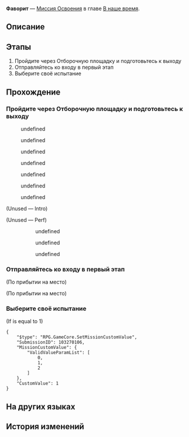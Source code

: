 {{Дополнить|Диалоги.}}
{{Миссия Инфобокс
|id              = 1032701
|Название        = 
|Изображение     = Миссия Освоения Фаворит.png
|Тип             = Миссия Освоения
|События         = 
|Глава           = В наше время
|Условия         = Завершена [[Миссия Освоения]] ''[[Единственный путь навстречу завтра]]''
|Персонажи       = Айден; Галлахер; Журналист Охоты; Журналист Радости; Журналистка Красоты; Март 7; Неуспешная журналистка; Первопроходец; Светлячок; Спокойный журналист; Трансляция; Трансляция отбора; Химеко; Эмоциональная журналистка
|СтартЛокация    = [[Пенакония]] — [[Риф потока сновидений]]
|Локации         = Риф потока сновидений
|Предыдущая      = Единственный путь навстречу завтра
|Следующая       = Красавица и Разрушение
|Награды         = Опыт Освоения*800; Звёздный нефрит*100; Утраченный кристалл*12; Часокредиты*400; "A Star Is Born"*1 { text = A Star Is Born }; "An Actor Prepares"*1 { text = An Actor Prepares }; Кредиты*160 000
}}
'''Фаворит''' — [[Миссия Освоения]] в главе [[В наше время]].

==Описание==
{{Описание|Чтобы запечатать Стелларон, вы решаете заранее войти в Большой театр Пенаконии, но поскольку Фестиваль гармонии вот-вот начнётся, театр временно закрыт для репетиций. Вы следуете совету Март 7 и проходите «Отбор на праздник Услады™», чтобы оказаться в театре раньше всех. Однако закулисные злодеи давно это предвидели и уже поджидают вас в конце пути.}}

==Этапы==
# Пройдите через Отборочную площадку и подготовьтесь к выходу
# Отправляйтесь ко входу в первый этап
# Выберите своё испытание

==Прохождение==
{{Дополнить}}


===Пройдите через Отборочную площадку и подготовьтесь к выходу===
{{Диалог Начало}}
<!--Unknown TalkSentence: 103270302-->
<!--Unknown TalkSentence: 103270303-->
<!--Unknown TalkSentence: 103270304-->
<!--Unknown TalkSentence: 103270305-->
<!--Unknown TalkSentence: 103270306-->
<!--Unknown TalkSentence: 103270307-->
<!--Unknown TalkSentence: 103270308-->
<!--Unknown TalkSentence: 103270309-->
<!--Unknown TalkSentence: 103270310-->
<!--Unknown TalkSentence: 103270311-->
<!--Unknown TalkSentence: 103270312-->
<!--Unknown TalkSentence: 103270313-->
<!--Unknown TalkSentence: 103270314-->
<!--Unknown TalkSentence: 103270315-->
:{{Диалог|Стрелка}} undefined
:<!--Unknown TalkSentence: 103270317-->
:<!--Unknown TalkSentence: 103270318-->
:<!--Unknown TalkSentence: 103270319-->
:<!--Unknown TalkSentence: 103270320-->
:<!--Unknown TalkSentence: 103270321-->
:<!--Unknown TalkSentence: 103270322-->
::{{tx}}
:{{Диалог|Стрелка}} undefined
:<!--Unknown TalkSentence: 103270319-->
:<!--Unknown TalkSentence: 103270320-->
:<!--Unknown TalkSentence: 103270321-->
:<!--Unknown TalkSentence: 103270322-->
::{{tx}}
:{{Диалог|Стрелка}} undefined
:<!--Unknown TalkSentence: 103270321-->
:<!--Unknown TalkSentence: 103270322-->
::{{tx}}
<!--Unknown TalkSentence: 103270321-->
<!--Unknown TalkSentence: 103270322-->
:{{tx}}
:{{tx}}
:<!--1-second delay-->
<!--Unknown TalkSentence: 103270102-->
<!--Unknown TalkSentence: 103270103-->
<!--Unknown TalkSentence: 103270104-->
<!--Unknown TalkSentence: 103270105-->
<!--Unknown TalkSentence: 103270106-->
<!--Unknown TalkSentence: 103270107-->
<!--Unknown TalkSentence: 103270108-->
<!--Unknown TalkSentence: 103270109-->
<!--Unknown TalkSentence: 103270110-->
<!--Unknown TalkSentence: 103270111-->
<!--Unknown TalkSentence: 103270112-->
<!--Unknown TalkSentence: 103270113-->
<!--Unknown TalkSentence: 103270114-->
<!--Unknown TalkSentence: 103270115-->
<!--Unknown TalkSentence: 103270116-->
<!--Unknown TalkSentence: 103270117-->
<!--Unknown TalkSentence: 103270118-->
<!--Unknown TalkSentence: 103270119-->
<!--Unknown TalkSentence: 103270120-->
:{{Диалог|Стрелка}} undefined
:<!--Unknown TalkSentence: 103270121-->
:<!--Unknown TalkSentence: 103270122-->
:<!--Unknown TalkSentence: 103270123-->
:<!--Unknown TalkSentence: 103270124-->
:<!--Unknown TalkSentence: 103270125-->
:<!--Unknown TalkSentence: 103270126-->
:<!--Unknown TalkSentence: 103270127-->
:<!--Unknown TalkSentence: 103270128-->
::{{tx}}
:{{Диалог|Стрелка}} undefined
:<!--Unknown TalkSentence: 103270123-->
:<!--Unknown TalkSentence: 103270124-->
:<!--Unknown TalkSentence: 103270125-->
:<!--Unknown TalkSentence: 103270126-->
:<!--Unknown TalkSentence: 103270127-->
:<!--Unknown TalkSentence: 103270128-->
::{{tx}}
:{{Диалог|Стрелка}} undefined
:<!--Unknown TalkSentence: 103270125-->
:<!--Unknown TalkSentence: 103270126-->
:<!--Unknown TalkSentence: 103270127-->
:<!--Unknown TalkSentence: 103270128-->
::{{tx}}
:{{Диалог|Стрелка}} undefined
:<!--Unknown TalkSentence: 103270127-->
:<!--Unknown TalkSentence: 103270128-->
::{{tx}}
<!--Unknown TalkSentence: 103270127-->
<!--Unknown TalkSentence: 103270128-->
:{{tx}}
;(Unused &mdash; Intro)
<!--Unknown TalkSentence: 103272402-->
:<!--Unknown TalkSentence: 103272403-->
{{Описание миссии|локация=Отборочная площадка выжженных песков от Услады™|Вы решили, что чтобы украсть Стелларон, вам нужно будет заранее пробраться в Большой театр Пенаконии. Увы, Фестиваль гармонии не за горами, и театр временно закрыт для репетиций. Стоило вам подумать, что ваш план расстроен, как мудрая Март 7 предложила план, который полностью изменил ситуацию. Оказывается, перед началом Фестиваля гармонии Семья откроет театр, чтобы провести разминочное шоу талантов - «Отбор на праздник Услады™»! Если вы займёте первое место, сможете попасть в Большой театр раньше зрителей.<br />Нельзя терять ни минуты. Вы отправляетесь сразу в Миг выжженных песков, чтобы поучаствовать в состязании... По пути туда вы раз за разом прокручиваете в голове урок, который из этого вынесли: «Теперь всегда подготавливай стратегию перед тем, как отправиться в путь».}}
;(Unused &mdash; Perf)
<!--Unknown TalkSentence: 103270202-->
:<!--Unknown TalkSentence: 103270203-->
:<!--Unknown TalkSentence: 103270204-->
:<!--Unknown TalkSentence: 103270205-->
:<!--Unknown TalkSentence: 103270206-->
::{{Диалог|Стрелка}} undefined
::<!--Unknown TalkSentence: 103270208-->
::<!--Unknown TalkSentence: 103270209-->
::<!--Unknown TalkSentence: 103270210-->
::<!--Unknown TalkSentence: 103270211-->
::<!--Unknown TalkSentence: 103270212-->
::<!--Unknown TalkSentence: 103270213-->
::<!--Unknown TalkSentence: 103270214-->
::<!--Unknown TalkSentence: 103270215-->
:::{{tx}}
::<!--Unknown TalkSentence: 103270202-->
::<!--Unknown TalkSentence: 103270203-->
::<!--Unknown TalkSentence: 103270204-->
::<!--Unknown TalkSentence: 103270205-->
::<!--Unknown TalkSentence: 103270206-->
::<!--Unknown TalkSentence: 103270207-->
::<!--Unknown TalkSentence: 103270208-->
::<!--Unknown TalkSentence: 103270209-->
::<!--Unknown TalkSentence: 103270210-->
::<!--Unknown TalkSentence: 103270211-->
::<!--Unknown TalkSentence: 103270212-->
::<!--Unknown TalkSentence: 103270213-->
::<!--Unknown TalkSentence: 103270214-->
::<!--Unknown TalkSentence: 103270215-->
::<!--Unknown TalkSentence: 103270216-->
::<!--Unknown TalkSentence: 103270217-->
::<!--Unknown TalkSentence: 103270218-->
::<!--Unknown TalkSentence: 103270219-->
::<!--Unknown TalkSentence: 103270220-->
::<!--Unknown TalkSentence: 103270221-->
::<!--Unknown TalkSentence: 103270222-->
::<!--Unknown TalkSentence: 103270223-->
::<!--Unknown TalkSentence: 103270224-->
::<!--Unknown TalkSentence: 103270225-->
::<!--Unknown TalkSentence: 103270226-->
::<!--Unknown TalkSentence: 103270227-->
::{{Диалог|Стрелка}} undefined
::<!--Unknown TalkSentence: 103270210-->
::<!--Unknown TalkSentence: 103270211-->
::<!--Unknown TalkSentence: 103270212-->
::<!--Unknown TalkSentence: 103270213-->
::<!--Unknown TalkSentence: 103270214-->
::<!--Unknown TalkSentence: 103270215-->
:::{{tx}}
::<!--Unknown TalkSentence: 103270202-->
::<!--Unknown TalkSentence: 103270203-->
::<!--Unknown TalkSentence: 103270204-->
::<!--Unknown TalkSentence: 103270205-->
::<!--Unknown TalkSentence: 103270206-->
::<!--Unknown TalkSentence: 103270207-->
::<!--Unknown TalkSentence: 103270208-->
::<!--Unknown TalkSentence: 103270209-->
::<!--Unknown TalkSentence: 103270210-->
::<!--Unknown TalkSentence: 103270211-->
::<!--Unknown TalkSentence: 103270212-->
::<!--Unknown TalkSentence: 103270213-->
::<!--Unknown TalkSentence: 103270214-->
::<!--Unknown TalkSentence: 103270215-->
::<!--Unknown TalkSentence: 103270216-->
::<!--Unknown TalkSentence: 103270217-->
::<!--Unknown TalkSentence: 103270218-->
::<!--Unknown TalkSentence: 103270219-->
::<!--Unknown TalkSentence: 103270220-->
::<!--Unknown TalkSentence: 103270221-->
::<!--Unknown TalkSentence: 103270222-->
::<!--Unknown TalkSentence: 103270223-->
::<!--Unknown TalkSentence: 103270224-->
::<!--Unknown TalkSentence: 103270225-->
::<!--Unknown TalkSentence: 103270226-->
::<!--Unknown TalkSentence: 103270227-->
::{{Диалог|Стрелка}} undefined
::<!--Unknown TalkSentence: 103270212-->
::<!--Unknown TalkSentence: 103270213-->
::<!--Unknown TalkSentence: 103270214-->
::<!--Unknown TalkSentence: 103270215-->
:::{{tx}}
::<!--Unknown TalkSentence: 103270202-->
::<!--Unknown TalkSentence: 103270203-->
::<!--Unknown TalkSentence: 103270204-->
::<!--Unknown TalkSentence: 103270205-->
::<!--Unknown TalkSentence: 103270206-->
::<!--Unknown TalkSentence: 103270207-->
::<!--Unknown TalkSentence: 103270208-->
::<!--Unknown TalkSentence: 103270209-->
::<!--Unknown TalkSentence: 103270210-->
::<!--Unknown TalkSentence: 103270211-->
::<!--Unknown TalkSentence: 103270212-->
::<!--Unknown TalkSentence: 103270213-->
::<!--Unknown TalkSentence: 103270214-->
::<!--Unknown TalkSentence: 103270215-->
::<!--Unknown TalkSentence: 103270216-->
::<!--Unknown TalkSentence: 103270217-->
::<!--Unknown TalkSentence: 103270218-->
::<!--Unknown TalkSentence: 103270219-->
::<!--Unknown TalkSentence: 103270220-->
::<!--Unknown TalkSentence: 103270221-->
::<!--Unknown TalkSentence: 103270222-->
::<!--Unknown TalkSentence: 103270223-->
::<!--Unknown TalkSentence: 103270224-->
::<!--Unknown TalkSentence: 103270225-->
::<!--Unknown TalkSentence: 103270226-->
::<!--Unknown TalkSentence: 103270227-->
:<!--Unknown TalkSentence: 103270212-->
:<!--Unknown TalkSentence: 103270213-->
:<!--Unknown TalkSentence: 103270214-->
:<!--Unknown TalkSentence: 103270215-->
::{{tx}}
:<!--Unknown TalkSentence: 103270202-->
:<!--Unknown TalkSentence: 103270203-->
:<!--Unknown TalkSentence: 103270204-->
:<!--Unknown TalkSentence: 103270205-->
:<!--Unknown TalkSentence: 103270206-->
:<!--Unknown TalkSentence: 103270207-->
:<!--Unknown TalkSentence: 103270208-->
:<!--Unknown TalkSentence: 103270209-->
:<!--Unknown TalkSentence: 103270210-->
:<!--Unknown TalkSentence: 103270211-->
:<!--Unknown TalkSentence: 103270212-->
:<!--Unknown TalkSentence: 103270213-->
:<!--Unknown TalkSentence: 103270214-->
:<!--Unknown TalkSentence: 103270215-->
:<!--Unknown TalkSentence: 103270216-->
:<!--Unknown TalkSentence: 103270217-->
:<!--Unknown TalkSentence: 103270218-->
:<!--Unknown TalkSentence: 103270219-->
:<!--Unknown TalkSentence: 103270220-->
:<!--Unknown TalkSentence: 103270221-->
:<!--Unknown TalkSentence: 103270222-->
:<!--Unknown TalkSentence: 103270223-->
:<!--Unknown TalkSentence: 103270224-->
:<!--Unknown TalkSentence: 103270225-->
:<!--Unknown TalkSentence: 103270226-->
:<!--Unknown TalkSentence: 103270227-->
{{Диалог Конец}}

===Отправляйтесь ко входу в первый этап===
{{Описание миссии|локация=Отборочная площадка выжженных песков от Услады™|Вы смогли попасть на «Отбор на праздник Услады™» в Зале выжженных песков. Здесь собрались те, кто мечтают стать звёздами, и все они ожесточённо борются за возможность стать единственной и неповторимой Суперзвездой праздника. Учитывая спонсора конкурса, всё место проведения мероприятия покрыто атрибутикой Услады™. Реклама напитка заполнила каждый сантиметр улиц, здания и монументы в форме бутылок Услады™ окружают вас до самого горизонта.<br />К сожалению, сейчас не время веселиться и играть... Крепитесь, соберите все свои силы и придумайте, как побыстрее пройти через этот парк развлечений «Услада»!}}
{{Диалог Начало}}
;(По прибытии на место)

;(По прибытии на место)
:{{tx}}
{{Диалог Конец}}

===Выберите своё испытание===
{{Диалог Начало}}
;(If {{F|BlockShowIndex}} is equal to 1)
<pre>{
	"$type": "RPG.GameCore.SetMissionCustomValue",
	"SubmissionID": 103270106,
	"MissionCustomValue": {
		"ValidValueParamList": [
			0,
			1,
			2
		]
	},
	"CustomValue": 1
}</pre>
{{Диалог Конец}}

==На других языках==
{{На других языках
|en   = Seabiscuit
|zhs  = 奔腾年代
|zht  = 奔騰年代
|ja   = 奔走する時代
|ko   = 씨비스킷
|es   = La era del tumulto
|fr   = L'ère du tumulte
|ru   = Фаворит
|th   = ยุคพุ่งทะยาน
|vi   = Thời Đại Đầy Hứa Hẹn
|de   = Mit dem Willen zum Erfolg
|id   = Era Melaju Cepat
|pt   = A Era do Tumulto
}}

==История изменений==
{{История изменений|2.7}}
